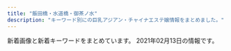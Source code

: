 ```yaml
---
title: "飯田橋・水道橋・御茶ノ水"
description: "キーワード別にの巨乳アジアン・チャイナエステ嬢情報をまとめました。"
---
```


新着画像と新着キーワードをまとめています。
2021年02月13日の情報です。

<DmmAffiliateIns />
<KeywordTable
  shops={
    [
    {
        "name": "Lime",
        "url": "http://sln-relax.com/",
        "img_links": [
            "http://sln-relax.com/img/att.jpg",
            "http://sln-relax.com/i/files/homeimg.jpg",
            "http://sln-relax.com/scdl/staff/10061.jpg",
            "http://sln-relax.com/pic/head.png",
            "http://sln-relax.com/img/ttl_concept.jpg",
            "http://sln-relax.com/scdl/staff/10071.jpg",
            "http://sln-relax.com/scdl/staff/10021.jpg",
            "http://sln-relax.com/img/ttl_staff.png",
            "http://sln-relax.com/scdl/staff/10031.jpg",
            "http://sln-relax.com/pic/topimg3.jpg",
            "http://sln-relax.com/img/ttl_rec.jpg",
            "http://sln-relax.com/img/ttl_mobile.jpg",
            "http://sln-relax.com/scdl/staff/10011.jpg",
            "http://sln-relax.com/pic/topimg2.jpg",
            "http://sln-relax.com/scdl/staff/10081.jpg",
            "http://sln-relax.com/i/files/girl02.jpg",
            "http://sln-relax.com/scdl/staff/10041.jpg",
            "http://sln-relax.com/img/ttl_tnew.jpg",
            "http://sln-relax.com/pic/topimg1.jpg",
            "http://sln-relax.com/scdl/staff/10051.jpg",
            "http://sln-relax.com/i/files/girl01.jpg"
        ],
        "station": "JR\u6c34\u9053\u6a4b\u99c5\u897f\u53e3",
        "keywords": {
            "C": 17
        }
    },
    {
        "keywords": {},
        "station": "JR\u6c34\u9053\u6a4b\u99c5\u897f\u53e3",
        "name": "\u30d7\u30ea\u30f3",
        "img_links": [
            "https://suidobashi-mensesthe.com/staff/ai-s2.jpg",
            "https://suidobashi-mensesthe.com/staff/midori-s3.jpg",
            "https://suidobashi-mensesthe.com/icon/line.png",
            "https://suidobashi-mensesthe.com/images/flower.png",
            "https://suidobashi-mensesthe.com/staff/yumi-s2.jpg",
            "https://suidobashi-mensesthe.com/images/main1.jpg",
            "https://suidobashi-mensesthe.com/images/covit19.jpg",
            "https://suidobashi-mensesthe.com/room/6-l.jpg",
            "https://suidobashi-mensesthe.com/staff/yui-l1.jpg",
            "https://suidobashi-mensesthe.com/button/staff.png",
            "https://suidobashi-mensesthe.com/room/1-s.jpg",
            "https://suidobashi-mensesthe.com/room/5-l.jpg",
            "https://suidobashi-mensesthe.com/staff/yui-l2.jpg",
            "https://suidobashi-mensesthe.com/staff/ai-l2.jpg",
            "https://suidobashi-mensesthe.com/room/5-s.jpg",
            "https://suidobashi-mensesthe.com/images/qrcode.png",
            "https://suidobashi-mensesthe.com/staff/midori-l1.jpg",
            "https://suidobashi-mensesthe.com/room/4-l.jpg",
            "https://suidobashi-mensesthe.com/staff/yumi-s1.jpg",
            "https://suidobashi-mensesthe.com/staff/ai-s1.jpg",
            "https://suidobashi-mensesthe.com/room/6-s.jpg",
            "https://suidobashi-mensesthe.com/images/header3.png",
            "https://suidobashi-mensesthe.com/staff/midori-s1.jpg",
            "https://suidobashi-mensesthe.com/mens-esthe-massage/2020/08/06/yui-s1.jpg",
            "https://suidobashi-mensesthe.com/images/main-sp.jpg",
            "https://suidobashi-mensesthe.com/button/blog.png",
            "https://suidobashi-mensesthe.com/room/4-s.jpg",
            "https://suidobashi-mensesthe.com/staff/ai-l1.jpg",
            "https://suidobashi-mensesthe.com/button/home.png",
            "https://suidobashi-mensesthe.com/staff/yumi-l1.jpg",
            "https://suidobashi-mensesthe.com/staff/midori-l3.jpg",
            "https://suidobashi-mensesthe.com/staff/yui-s2.jpg",
            "https://suidobashi-mensesthe.com/images/footer-r.png",
            "https://suidobashi-mensesthe.com/icon/google_plus.png",
            "https://suidobashi-mensesthe.com/staff/midori-l2.jpg",
            "https://suidobashi-mensesthe.com/staff/yui-s1.jpg",
            "https://suidobashi-mensesthe.com/staff/erika-s1.jpg",
            "https://suidobashi-mensesthe.com/images/footer-l.png",
            "https://suidobashi-mensesthe.com/staff/yumil2.jpg",
            "https://suidobashi-mensesthe.com/room/2-s.jpg",
            "https://suidobashi-mensesthe.com/staff/erika-l1.jpg",
            "https://suidobashi-mensesthe.com/images/clear.png",
            "https://suidobashi-mensesthe.com/mens-esthe-massage/2020/02/27/yui-s1.jpg",
            "https://suidobashi-mensesthe.com/room/1-l.jpg",
            "https://suidobashi-mensesthe.com/icon/twitter.png",
            "https://suidobashi-mensesthe.com/room/esthe1.jpg",
            "https://suidobashi-mensesthe.com/room/3-l.jpg",
            "https://suidobashi-mensesthe.com/room/2-l.jpg",
            "https://suidobashi-mensesthe.com/images/prin-video2.jpg",
            "https://suidobashi-mensesthe.com/room/esthe3.jpg",
            "https://suidobashi-mensesthe.com/room/3-s.jpg",
            "https://suidobashi-mensesthe.com/staff/midori-s2.jpg",
            "https://suidobashi-mensesthe.com/room/esthe2.jpg",
            "https://suidobashi-mensesthe.com/icon/facebook.png"
        ],
        "url": "https://suidobashi-mensesthe.com/"
    },
    {
        "img_links": [
            "http://yu.xyz.mn/images/top.jpg",
            "http://yu.xyz.mn/photos/sites/91/2019/12/2019122702252767.jpg",
            "http://yu.xyz.mn/images/ac5.jpg",
            "http://yu.xyz.mn/images/room3.jpg",
            "http://yu.xyz.mn/images/ac2.jpg",
            "http://yu.xyz.mn/images/room2.jpg",
            "http://yu.xyz.mn/images/ac1.jpg",
            "http://yu.xyz.mn/photos/sites/91/2020/02/2020022305370017.jpg",
            "http://yu.xyz.mn/images/ac3.jpg",
            "http://yu.xyz.mn/images/s_news.jpg",
            "http://yu.xyz.mn/images/room1.jpg",
            "http://yu.xyz.mn/photos/sites/91/2019/12/2019122702252691.jpg",
            "http://yu.xyz.mn/images/ac4.jpg",
            "http://yu.xyz.mn/images/room4.jpg",
            "http://yu.xyz.mn/images/s_shedule.jpg",
            "http://yu.xyz.mn/images/ac6.jpg",
            "http://yu.xyz.mn/photos/sites/91/2020/04/2020040807282190.jpg",
            "http://yu.xyz.mn/photos/sites/91/2019/12/2019122901424384.jpg",
            "http://yu.xyz.mn/images/s_staff.jpg",
            "http://yu.xyz.mn/photos/sites/91/2021/01/2021012205451889.jpg",
            "http://yu.xyz.mn/images/mobile.jpg"
        ],
        "name": "\u60a0 \u3086\u3046",
        "station": "JR\u6c34\u9053\u6a4b\u99c5\u897f\u53e3",
        "url": "http://yu.xyz.mn/",
        "keywords": {
            "85": 21,
            "C": 20,
            "86": 7,
            "84": 7,
            "D": 35,
            "87": 7
        }
    },
    {
        "img_links": [
            "http://rioplioop.xyz/picture/foot01.jpg",
            "http://rioplioop.xyz/uploads/200601/1-200601142913462.jpg",
            "http://rioplioop.xyz/uploads/210107/1-21010G41433150.jpg",
            "http://rioplioop.xyz/uploads/210122/1-2101221A121555.jpg",
            "http://rioplioop.xyz/uploads/200720/1-200H0125S1U2.jpg",
            "http://rioplioop.xyz/uploads/200720/1-200H0125T94A.jpg",
            "http://rioplioop.xyz/uploads/200601/1-200601142U5L7.jpg",
            "http://rioplioop.xyz/uploads/200601/1-200601142S1947.jpg",
            "http://rioplioop.xyz/uploads/200619/1-20061912514T35.jpg",
            "http://rioplioop.xyz/uploads/201207/1-20120G62S9A5.jpg",
            "http://rioplioop.xyz/picture/call.png",
            "http://rioplioop.xyz/uploads/200625/1-200625140331O1.jpg",
            "http://rioplioop.xyz/uploads/200619/1-200619125204158.jpg",
            "http://rioplioop.xyz/uploads/200601/1-200601142639540.jpg",
            "http://rioplioop.xyz/uploads/210212/1-2102121F2031b.jpg",
            "http://rioplioop.xyz/uploads/200625/1-200625140422133.jpg",
            "http://rioplioop.xyz/uploads/200601/1-200601142G5438.jpg",
            "http://rioplioop.xyz/uploads/200709/1-200FZ94225252.jpg",
            "http://rioplioop.xyz/uploads/200601/1-200601142TY37.jpg",
            "http://rioplioop.xyz/uploads/200601/1-200601142R2G3.jpg",
            "http://rioplioop.xyz/picture/m-top003.jpg",
            "http://rioplioop.xyz/picture/cam-01.jpg",
            "http://rioplioop.xyz/uploads/210107/1-21010G41345N3.jpg",
            "http://rioplioop.xyz/uploads/200710/1-200G01PS2Q3.jpg",
            "http://rioplioop.xyz/uploads/200601/1-200601142921510.jpg",
            "http://rioplioop.xyz/picture/m-head01.jpg",
            "http://rioplioop.xyz/picture/m-top004.jpg",
            "http://rioplioop.xyz/uploads/200601/1-200601142P4643.jpg",
            "http://rioplioop.xyz/uploads/200601/1-200601142F5435.jpg",
            "http://rioplioop.xyz/uploads/201215/1-201215140614E6.jpg",
            "http://rioplioop.xyz/uploads/200601/1-200601142K43F.jpg",
            "http://rioplioop.xyz/uploads/201215/1-20121514062YE.jpg",
            "http://rioplioop.xyz/uploads/210122/1-2101221A05a06.jpg",
            "http://rioplioop.xyz/uploads/200709/1-200FZ94240538.jpg",
            "http://rioplioop.xyz/uploads/200601/1-200601142629454.jpg",
            "http://rioplioop.xyz/uploads/210212/1-2102121F223O1.jpg"
        ],
        "name": "\u307f\u3055\u304d",
        "station": "JR\u6c34\u9053\u6a4b\u99c5\u6771\u53e3",
        "keywords": {
            "84": 2,
            "85": 1,
            "D": 3,
            "94": 11,
            "F": 11,
            "C": 2
        },
        "url": "http://rioplioop.xyz/"
    },
    {
        "keywords": {
            "C": 7
        },
        "url": "http://rapisu.tokyo/",
        "img_links": [
            "http://rapisu.tokyo/images/r1.jpg",
            "http://rapisu.tokyo/images/tiao.png",
            "http://rapisu.tokyo/images/mobile.png",
            "http://rapisu.tokyo/images/top.png",
            "http://rapisu.tokyo/images/flash.jpg",
            "http://rapisu.tokyo/images/g0.jpg",
            "http://rapisu.tokyo/images/meihui.jpg",
            "http://rapisu.tokyo/images/flash1.jpg",
            "http://rapisu.tokyo/images/mika.jpg",
            "http://rapisu.tokyo/images/zi_staff.png",
            "http://rapisu.tokyo/images/r2.jpg",
            "http://rapisu.tokyo/images/r3.jpg",
            "http://rapisu.tokyo/images/end.png"
        ],
        "station": "\u795e\u4fdd\u753a\u99c5A7\u51fa\u53e3",
        "name": "\u30e9\u30d4\u30b9"
    },
    {
        "station": "\u5c0f\u5ddd\u753a\u99c5B4",
        "keywords": {},
        "url": "http://aromalucky.xyz/",
        "name": "\u30a2\u30ed\u30de\u30e9\u30c3\u30ad\u30fc",
        "img_links": [
            "https://i1.wp.com/aromalucky.xyz/wp-content/uploads/2019/05/16.jpg",
            "https://i0.wp.com/aromalucky.xyz/wp-content/uploads/2019/05/02.png",
            "https://i2.wp.com/aromalucky.xyz/wp-content/uploads/2017/12/08.jpg",
            "https://i2.wp.com/aromalucky.xyz/wp-content/uploads/2020/09/21.jpg",
            "https://i0.wp.com/aromalucky.xyz/wp-content/uploads/2019/04/13.jpg",
            "https://i1.wp.com/aromalucky.xyz/wp-content/uploads/2017/12/04-1.jpg",
            "https://i2.wp.com/aromalucky.xyz/wp-content/uploads/2017/12/02.jpg",
            "https://i2.wp.com/aromalucky.xyz/wp-content/uploads/2019/04/12.jpg",
            "https://i0.wp.com/aromalucky.xyz/wp-content/uploads/2019/05/15.jpg",
            "https://i1.wp.com/aromalucky.xyz/wp-content/uploads/2019/10/20.jpg",
            "https://i2.wp.com/aromalucky.xyz/wp-content/uploads/2019/05/03.png",
            "https://i0.wp.com/aromalucky.xyz/wp-content/uploads/2017/12/05-1.jpg",
            "http://aromalucky.xyz/wp-content/uploads/2019/05/01_02.png",
            "https://i2.wp.com/aromalucky.xyz/wp-content/uploads/2017/12/03-1.jpg",
            "https://i2.wp.com/aromalucky.xyz/wp-content/uploads/2019/04/14.jpg"
        ]
    },
    {
        "url": "https://kira.uouono.com/",
        "keywords": {},
        "name": "\u30ad\u30e9\u30e9",
        "station": "\u795e\u4fdd\u753a\u99c5A1\u51fa\u53e3",
        "img_links": []
    },
    {
        "img_links": [],
        "url": "https://izumi-esthe.tokyo/",
        "keywords": {},
        "name": "\u7652\u3057\u306e\u6cc9",
        "station": "\u5c0f\u5ddd\u753a\u99c5B5\u51fa\u53e3"
    },
    {
        "img_links": [
            "http://venus.tyo.cm/photos/sites/40/2020/09/2020090907201289.jpeg",
            "http://venus.tyo.cm/photos/sites/40/2020/08/2020083110414612.jpeg",
            "http://venus.tyo.cm/images/room4.jpg",
            "http://venus.tyo.cm/images/room3.jpg",
            "http://venus.tyo.cm/images/pagetop.png",
            "http://venus.tyo.cm/photos/sites/40/2020/08/2020083109075784.jpeg",
            "http://venus.tyo.cm/photos/sites/40/2020/10/202010021052282.jpeg",
            "http://venus.tyo.cm/photos/sites/40/2020/09/2020090907201348.jpeg",
            "http://venus.tyo.cm/images/room2.jpg",
            "http://venus.tyo.cm/images/room5.jpg",
            "http://venus.tyo.cm/photos/sites/40/2020/09/2020091012404045.jpeg",
            "http://venus.tyo.cm/photos/sites/40/2020/08/2020083109075883.jpeg",
            "http://venus.tyo.cm/images/room6.jpg",
            "http://venus.tyo.cm/photos/sites/40/2020/08/2020083109075848.jpeg",
            "http://venus.tyo.cm/images/spmainimg.jpg",
            "http://venus.tyo.cm/photos/sites/40/2020/08/2020083110414597.jpeg",
            "http://venus.tyo.cm/photos/sites/40/2020/08/2020083109075781.jpeg",
            "http://venus.tyo.cm/photos/sites/40/2020/08/2020083109075912.jpeg",
            "http://venus.tyo.cm/images/top.png",
            "http://venus.tyo.cm/images/mainimg.jpg",
            "http://venus.tyo.cm/photos/sites/40/2020/08/2020083109075685.jpeg",
            "http://venus.tyo.cm/images/room1.jpg",
            "http://venus.tyo.cm/photos/sites/40/2020/05/202005250635220.jpg"
        ],
        "url": "http://venus.tyo.cm/",
        "station": "JR\u6c34\u9053\u6a4b\u99c5\u6771\u53e3",
        "keywords": {
            "F": 6,
            "83": 10,
            "84": 4,
            "E": 6,
            "D": 18,
            "88": 4,
            "89": 6,
            "85": 6
        },
        "name": "\u30d3\u30fc\u30ca\u30b9"
    },
    {
        "station": "\u725b\u8fbc\u795e\u697d\u5742\u99c5A2\u51fa\u53e3",
        "url": "https://raku-relax.tokyo/",
        "keywords": {},
        "img_links": [],
        "name": "\u697d\u697d"
    }
]
}
/>
<DmmAffiliateScript />
